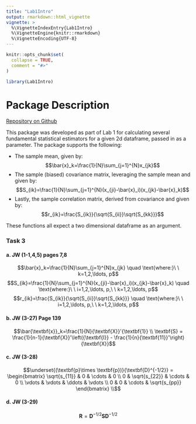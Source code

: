 ```yaml
---
title: "Lab1Intro"
output: rmarkdown::html_vignette
vignette: >
  %\VignetteIndexEntry{Lab1Intro}
  %\VignetteEngine{knitr::rmarkdown}
  %\VignetteEncoding{UTF-8}
---
```


```r
knitr::opts_chunk$set(
  collapse = TRUE,
  comment = "#>"
)
```

```r
library(Lab1Intro)
```

# Package Description
[Repository on Github](https://github.com/matt-m-herndon/MATH5793_Lab1Intro)

This package was developed as part of Lab 1 for calculating several fundamental statistical estimators for a given 2d dataframe, passed in as a parameter. The package supports the following:

* The sample mean, given by: 
    $$\bar{x}_k=\frac{1}{N}\sum_{j=1}^{N}x_{jk}$$
* The sample (biased) covariance matrix, leveraging the sample mean and given by: 
    $$S_{ik}=\frac{1}{N}\sum_{j=1}^{N}(x_{ji}-\bar{x}_i)(x_{jk}-\bar{x}_k)$$
* Lastly, the sample correlation matrix, derived from covariance and given by: 
    $$r_{ik}=\frac{S_{ik}}{\sqrt{S_{ii}}\sqrt{S_{kk}}}$$
    
These functions all expect a two dimensional dataframe as an argument.

### Task 3

#### a. JW (1-1,4,5) pages 7,8
$$\bar{x}_k=\frac{1}{N}\sum_{j=1}^{N}x_{jk} \quad \text{where:}\ \ k=1,2,\ldots, p$$
$$S_{ik}=\frac{1}{N}\sum_{j=1}^{N}(x_{ji}-\bar{x}_i)(x_{jk}-\bar{x}_k) \quad \text{where:}\ \ i=1,2,\ldots, p,\ \ k=1,2,\ldots, p$$
$$r_{ik}=\frac{S_{ik}}{\sqrt{S_{ii}}\sqrt{S_{kk}}} \quad \text{where:}\ \ i=1,2,\ldots, p,\ \ k=1,2,\ldots, p$$

#### b. JW (3-27) Page 139
$$\bar{\textbf{x}}_k=\frac{1}{N}{\textbf{X}}'{\textbf{1}} \\ \textbf{S} = \frac{1}{n-1}{\textbf{X}}'\left({\textbf{I}} - \frac{1}{n}{\textbf{11}}'\right){\textbf{X}}$$

#### c. JW (3-28)
$$\underset{(\textbf{p}\times \textbf{p})}{\textbf{D}^{-1/2}} = 
\begin{bmatrix} 
\sqrt{s_{11}} & 0 & \cdots & 0 \\
0 & \sqrt{s_{22}} & \cdots & 0 \\
\vdots & \vdots & \ddots & \vdots \\
0 & 0 & \cdots & \sqrt{s_{pp}}
\end{bmatrix} \\$$

#### d. JW (3-29)
$$\textbf{R}=\textbf{D}^{-1/2}\textbf{SD}^{-1/2}$$

